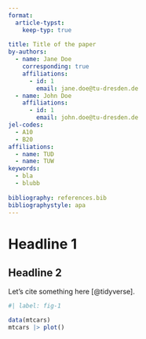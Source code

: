 ```yaml
---
format: 
  article-typst:
    keep-typ: true
    
title: Title of the paper
by-authors:
  - name: Jane Doe
    corresponding: true
    affiliations: 
      - id: 1
        email: jane.doe@tu-dresden.de
  - name: John Doe 
    affiliations: 
      - id: 1
        email: john.doe@tu-dresden.de
jel-codes:
  - A10
  - B20
affiliations:
  - name: TUD
  - name: TUW
keywords:
  - bla
  - blubb
  
bibliography: references.bib
bibliographystyle: apa
---
```


# Headline 1

## Headline 2

Let's cite something here [@tidyverse]. 


```r
#| label: fig-1

data(mtcars)
mtcars |> plot()
```


